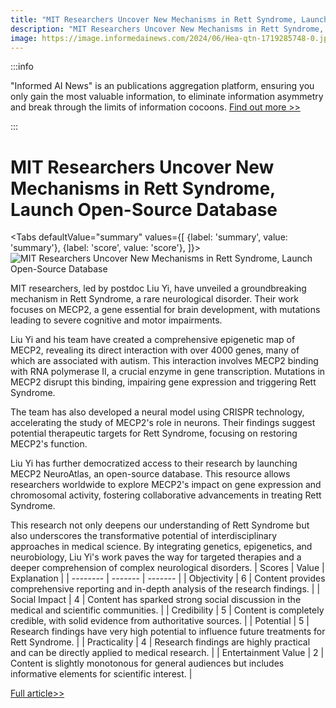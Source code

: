 ```yaml
---
title: "MIT Researchers Uncover New Mechanisms in Rett Syndrome, Launch Open-Source Database"
description: "MIT Researchers Uncover New Mechanisms in Rett Syndrome, Launch Open-Source Database"
image: https://image.informedainews.com/2024/06/Hea-qtn-1719285748-0.jpg
---
```



:::info

"Informed AI News" is an publications aggregation platform, ensuring you only gain the most valuable information, to eliminate information asymmetry and break through the limits of information cocoons.  [Find out more >>](/)

:::

# MIT Researchers Uncover New Mechanisms in Rett Syndrome, Launch Open-Source Database


<Tabs
	defaultValue="summary"
	values={[
	{label: 'summary', value: 'summary'},
	{label: 'score', value: 'score'},
]}>
<TabItem value="summary">
<img
  src="https://image.informedainews.com/2024/06/Hea-qtn-1719285748-0.jpg"
  alt="MIT Researchers Uncover New Mechanisms in Rett Syndrome, Launch Open-Source Database"
/>



MIT researchers, led by postdoc Liu Yi, have unveiled a groundbreaking mechanism in Rett Syndrome, a rare neurological disorder. Their work focuses on MECP2, a gene essential for brain development, with mutations leading to severe cognitive and motor impairments.

Liu Yi and his team have created a comprehensive epigenetic map of MECP2, revealing its direct interaction with over 4000 genes, many of which are associated with autism. This interaction involves MECP2 binding with RNA polymerase II, a crucial enzyme in gene transcription. Mutations in MECP2 disrupt this binding, impairing gene expression and triggering Rett Syndrome.

The team has also developed a neural model using CRISPR technology, accelerating the study of MECP2's role in neurons. Their findings suggest potential therapeutic targets for Rett Syndrome, focusing on restoring MECP2's function.

Liu Yi has further democratized access to their research by launching MECP2 NeuroAtlas, an open-source database. This resource allows researchers worldwide to explore MECP2's impact on gene expression and chromosomal activity, fostering collaborative advancements in treating Rett Syndrome.

This research not only deepens our understanding of Rett Syndrome but also underscores the transformative potential of interdisciplinary approaches in medical science. By integrating genetics, epigenetics, and neurobiology, Liu Yi's work paves the way for targeted therapies and a deeper comprehension of complex neurological disorders.
</TabItem>
<TabItem value="score">
	| Scores     | Value   | Explanation |
	| -------- | ------- | ------- |
	| Objectivity  | 6    | Content provides comprehensive reporting and in-depth analysis of the research findings.    |
	| Social Impact | 4     | Content has sparked strong social discussion in the medical and scientific communities.    |
	| Credibility    | 5    | Content is completely credible, with solid evidence from authoritative sources.    |
	| Potential    | 5    | Research findings have very high potential to influence future treatments for Rett Syndrome.    |
	| Practicality    | 4    | Research findings are highly practical and can be directly applied to medical research.    |
	| Entertainment Value    | 2    | Content is slightly monotonous for general audiences but includes informative elements for scientific interest.    |
</TabItem>
</Tabs>

[Full article>>](https://www.mittrchina.com/news/detail/13459)
